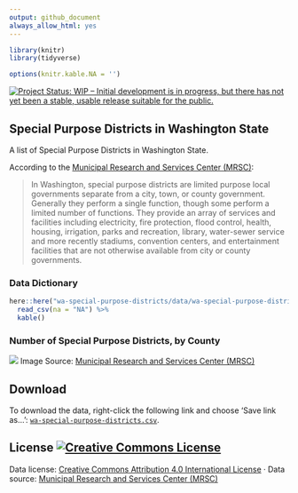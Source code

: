 ```yaml
---
output: github_document
always_allow_html: yes
---
```


```r


library(knitr)
library(tidyverse)

options(knitr.kable.NA = '')
```

[![Project Status: WIP – Initial development is in progress, but there has not yet been a stable, usable release suitable for the public.](http://www.repostatus.org/badges/latest/wip.svg)](http://www.repostatus.org/#wip)

## Special Purpose Districts in Washington State

A list of Special Purpose Districts in Washington State.

According to the [Municipal Research and Services Center (MRSC)](http://mrsc.org/Home.aspx):

> In Washington, special purpose districts are limited purpose local governments separate from a city, town, or county government. Generally they perform a single function, though some perform a limited number of functions. They provide an array of services and facilities including electricity, fire protection, flood control, health, housing, irrigation, parks and recreation, library, water-sewer service and more recently stadiums, convention centers, and entertainment facilities that are not otherwise available from city or county governments. 



### Data Dictionary

```r
here::here("wa-special-purpose-districts/data/wa-special-purpose-districts-dictionary.csv") %>% 
  read_csv(na = "NA") %>% 
  kable()
```

### Number of Special Purpose Districts, by County
![](https://github.com/tiernanmartin/datasets/raw/master/wa-special-purpose-districts/resources/spd-county-map.svg)
Image Source: [Municipal Research and Services Center (MRSC)](http://mrsc.org/Home.aspx) 

## Download

To download the data, right-click the following link and choose 'Save link as...': [`wa-special-purpose-districts.csv`](https://github.com/tiernanmartin/datasets/raw/master/wa-special-purpose-districts/data/wa-special-purpose-districts.csv).

## License <a rel="license" href="http://creativecommons.org/licenses/by/4.0/"><img alt="Creative Commons License" style="border-width:0" src="https://i.creativecommons.org/l/by/4.0/80x15.png" /></a>

Data license:   [Creative Commons Attribution 4.0 International License](http://creativecommons.org/licenses/by/4.0/) · Data source: [Municipal Research and Services Center (MRSC)](http://mrsc.org/Home.aspx)
